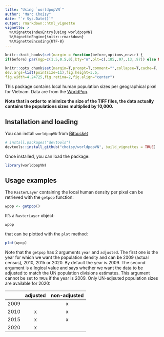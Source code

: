 ```yaml
---
title: "Using `worldpopVN`"
author: "Marc Choisy"
date: "`r Sys.Date()`"
output: rmarkdown::html_vignette
vignette: >
  %\VignetteIndexEntry{Using worldpopVN}
  %\VignetteEngine{knitr::rmarkdown}
  %\VignetteEncoding{UTF-8}
---
```


```r
knitr::knit_hooks$set(margin = function(before,options,envir) {
if(before) par(mgp=c(1.5,0.5,0),bty="n",plt=c(.105,.97,.13,.97)) else NULL })

knitr::opts_chunk$set(margin=T,prompt=T,comment="",collapse=T,cache=F,
dev.args=list(pointsize=11),fig.height=3.5,
fig.width=4.24725,fig.retina=2,fig.align="center")
```

This package contains local human population sizes per geographical pixel for
Vietnam. Data are from the [WorldPop](http://www.worldpop.org.uk).

**Note that in order to minimize the size of the TIFF files, the data actually
contains the populations sizes multiplied by 10,000.**

## Installation and loading

You can install `worldpopVN` from [Bitbucket](https://bitbucket.org/choisy/worldpopVN)

```r
# install.packages("devtools")
devtools::install_github("choisy/worldpopVN", build_vignettes = TRUE)
```

Once installed, you can load the package:

```r
library(worldpopVN)
```

## Usage examples

The `RasterLayer` containing the local human density per pixel can be retrieved
with the `getpop` function:

```r
wpop <- getpop()
```

It's a `RasterLayer` object:

```r
wpop
```

that can be plotted with the `plot` method:

```r
plot(wpop)
```

Note that the `getpop` has 2 arguments `year` and `adjusted`. The first one is
the year for which we want the population density and can be 2009 (actual 
census), 2010, 2015 or 2020. By default the year is 2009. The second argument is
a logical value and says whether we want the data to be adjusted to match the UN
population divisions estimates. This argument cannot be set to `TRUE` if the
year is 2009. Only UN-adjsuted population sizes are available for 2020:

|      |  adjusted  |  non-adjusted  |
|------|:----------:|:--------------:|
| 2009 |            |        x       |
| 2010 |      x     |        x       |
| 2015 |      x     |        x       |
| 2020 |      x     |                |
